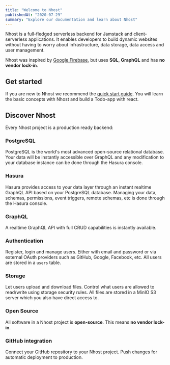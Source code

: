 ```yaml
---
title: "Welcome to Nhost"
publishedAt: "2020-07-29"
summary: "Explore our documentation and learn about Nhost"
---
```


Nhost is a full-fledged serverless backend for Jamstack and client-serverless applications. It enables developers to build dynamic websites without having to worry about infrastructure, data storage, data access and user management.

Nhost was inspired by [Google Firebase](https://firebase.google.com/), but uses **SQL**, **GraphQL** and has **no vendor lock-in**.

## Get started

If you are new to Nhost we recommend the [quick start guide](/quick-start/introduction). You will learn the basic concepts with Nhost and build a Todo-app with react.

## Discover Nhost

Every Nhost project is a production ready backend:

### PostgreSQL

PostgreSQL is the world's most advanced open-source relational database. Your data will be instantly accessible over GraphQL and any modification to your database instance can be done through the Hasura console.

### Hasura

Hasura provides access to your data layer through an instant realtime GraphQL API based on your PostgreSQL database. Managing your data, schemas, permissions, event triggers, remote schemas, etc is done through the Hasura console.

### GraphQL

A realtime GraphQL API with full CRUD capabilities is instantly available.

### Authentication

Register, login and manage users. Either with email and password or via external OAuth providers such as GitHub, Google, Facebook, etc. All users are stored in a `users` table.

### Storage

Let users upload and download files. Control what users are allowed to read/write using storage security rules. All files are stored in a MinIO S3 server which you also have direct access to.

### Open Source

All software in a Nhost project is **open-source**. This means **no vendor lock-in**.

### GitHub integration

Connect your GitHub repository to your Nhost project. Push changes for automatic deployment to production.
